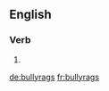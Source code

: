 ==English==

===Verb===
{{head|en|verb form}}

# {{en-third-person singular of|bullyrag}}

[[de:bullyrags]]
[[fr:bullyrags]]
